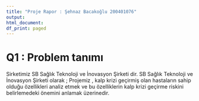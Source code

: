 ```yaml
---
title: "Proje Rapor : Şehnaz Bacakoğlu 200401076"
output:
html_document:
df_print: paged
---
```


# Q1 : Problem tanımı

Sirketimiz SB Sağlık Teknoloji ve İnovasyon Şirketi  dir.
SB Sağlık Teknoloji ve İnovasyon Şirketi olarak ; Projemiz , kalp krizi geçirmiş olan hastaların sahip olduğu özellikleri analiz etmek ve bu özelliklerin kalp krizi geçirme riskini belirlemedeki önemini anlamak üzerinedir.
